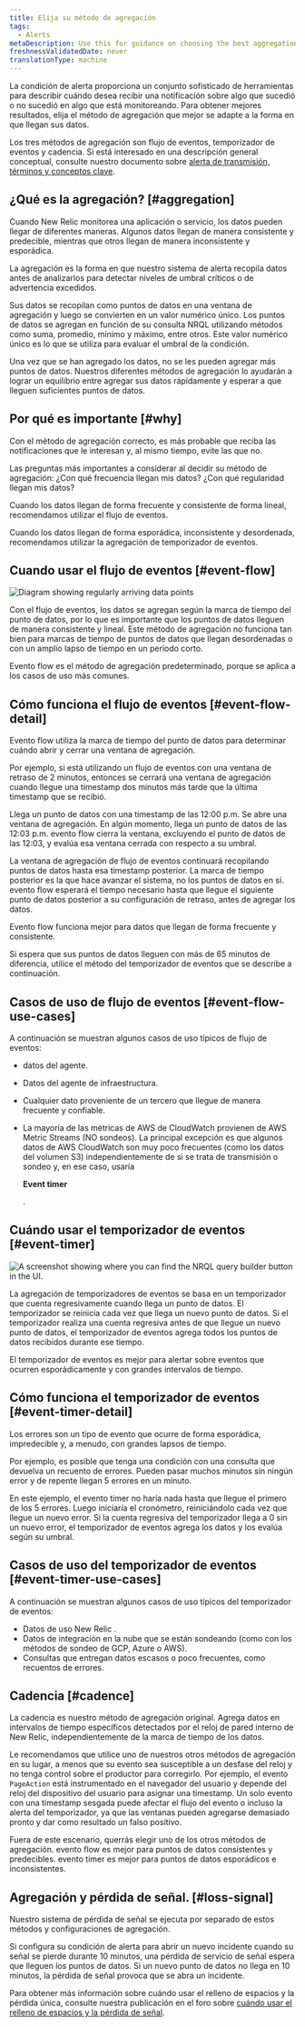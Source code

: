 ```yaml
---
title: Elija su método de agregación
tags:
  - Alerts
metaDescription: Use this for guidance on choosing the best aggregation method for your alerting conditions and notification thresholds.
freshnessValidatedDate: never
translationType: machine
---
```




La condición de alerta proporciona un conjunto sofisticado de herramientas para describir cuándo desea recibir una notificación sobre algo que sucedió o no sucedió en algo que está monitoreando. Para obtener mejores resultados, elija el método de agregación que mejor se adapte a la forma en que llegan sus datos.

Los tres métodos de agregación son flujo de eventos, temporizador de eventos y cadencia. Si está interesado en una descripción general conceptual, consulte nuestro documento sobre [alerta de transmisión, términos y conceptos clave](/docs/alerts-applied-intelligence/new-relic-alerts/advanced-alerts/understand-technical-concepts/streaming-alerts-key-terms-concepts/).

## ¿Qué es la agregación? [#aggregation]

Cuando New Relic monitorea una aplicación o servicio, los datos pueden llegar de diferentes maneras. Algunos datos llegan de manera consistente y predecible, mientras que otros llegan de manera inconsistente y esporádica.

La agregación es la forma en que nuestro sistema de alerta recopila datos antes de analizarlos para detectar niveles de umbral críticos o de advertencia excedidos.

Sus datos se recopilan como puntos de datos en una ventana de agregación y luego se convierten en un valor numérico único. Los puntos de datos se agregan en función de su consulta NRQL utilizando métodos como suma, promedio, mínimo y máximo, entre otros. Este valor numérico único es lo que se utiliza para evaluar el umbral de la condición.

Una vez que se han agregado los datos, no se les pueden agregar más puntos de datos. Nuestros diferentes métodos de agregación lo ayudarán a lograr un equilibrio entre agregar sus datos rápidamente y esperar a que lleguen suficientes puntos de datos.

## Por qué es importante [#why]

Con el método de agregación correcto, es más probable que reciba las notificaciones que le interesan y, al mismo tiempo, evite las que no.

Las preguntas más importantes a considerar al decidir su método de agregación: ¿Con qué frecuencia llegan mis datos? ¿Con qué regularidad llegan mis datos?

Cuando los datos llegan de forma frecuente y consistente de forma lineal, recomendamos utilizar el flujo de eventos.

Cuando los datos llegan de forma esporádica, inconsistente y desordenada, recomendamos utilizar la agregación de temporizador de eventos.

## Cuando usar el flujo de eventos [#event-flow]

<img
  title="Diagram showing regularly arriving data points."
  alt="Diagram showing regularly arriving data points"
  src={accountsTimeSeriesDataPoints}
/>

Con el flujo de eventos, los datos se agregan según la marca de tiempo del punto de datos, por lo que es importante que los puntos de datos lleguen de manera consistente y lineal. Este método de agregación no funciona tan bien para marcas de tiempo de puntos de datos que llegan desordenadas o con un amplio lapso de tiempo en un período corto.

Evento flow es el método de agregación predeterminado, porque se aplica a los casos de uso más comunes.

## Cómo funciona el flujo de eventos [#event-flow-detail]

Evento flow utiliza la marca de tiempo del punto de datos para determinar cuándo abrir y cerrar una ventana de agregación.

Por ejemplo, si está utilizando un flujo de eventos con una ventana de retraso de 2 minutos, entonces se cerrará una ventana de agregación cuando llegue una timestamp dos minutos más tarde que la última timestamp que se recibió.

Llega un punto de datos con una timestamp de las 12:00 p.m. Se abre una ventana de agregación. En algún momento, llega un punto de datos de las 12:03 p.m. evento flow cierra la ventana, excluyendo el punto de datos de las 12:03, y evalúa esa ventana cerrada con respecto a su umbral.

La ventana de agregación de flujo de eventos continuará recopilando puntos de datos hasta esa timestamp posterior. La marca de tiempo posterior es la que hace avanzar el sistema, no los puntos de datos en sí. evento flow esperará el tiempo necesario hasta que llegue el siguiente punto de datos posterior a su configuración de retraso, antes de agregar los datos.

Evento flow funciona mejor para datos que llegan de forma frecuente y consistente.

<Callout variant="caution">
  Si espera que sus puntos de datos lleguen con más de 65 minutos de diferencia, utilice el método del temporizador de eventos que se describe a continuación.
</Callout>

## Casos de uso de flujo de eventos [#event-flow-use-cases]

A continuación se muestran algunos casos de uso típicos de flujo de eventos:

* <InlinePopover type="apm"/>

  datos del agente.

* Datos del agente de infraestructura.

* Cualquier dato proveniente de un tercero que llegue de manera frecuente y confiable.

* La mayoría de las métricas de AWS de CloudWatch provienen de AWS Metric Streams (NO sondeos). La principal excepción es que algunos datos de AWS CloudWatch son muy poco frecuentes (como los datos del volumen S3) independientemente de si se trata de transmisión o sondeo y, en ese caso, usaría

  <DoNotTranslate>**Event timer**</DoNotTranslate>

  .

## Cuándo usar el temporizador de eventos [#event-timer]

<img
  title="A screenshot showing where you can find the NRQL query builder button in the UI."
  alt="A screenshot showing where you can find the NRQL query builder button in the UI."
  src={accountsSignalConsistency}
/>

La agregación de temporizadores de eventos se basa en un temporizador que cuenta regresivamente cuando llega un punto de datos. El temporizador se reinicia cada vez que llega un nuevo punto de datos. Si el temporizador realiza una cuenta regresiva antes de que llegue un nuevo punto de datos, el temporizador de eventos agrega todos los puntos de datos recibidos durante ese tiempo.

El temporizador de eventos es mejor para alertar sobre eventos que ocurren esporádicamente y con grandes intervalos de tiempo.

## Cómo funciona el temporizador de eventos [#event-timer-detail]

Los errores son un tipo de evento que ocurre de forma esporádica, impredecible y, a menudo, con grandes lapsos de tiempo.

Por ejemplo, es posible que tenga una condición con una consulta que devuelva un recuento de errores. Pueden pasar muchos minutos sin ningún error y de repente llegan 5 errores en un minuto.

En este ejemplo, el evento timer no haría nada hasta que llegue el primero de los 5 errores. Luego iniciaría el cronómetro, reiniciándolo cada vez que llegue un nuevo error. Si la cuenta regresiva del temporizador llega a 0 sin un nuevo error, el temporizador de eventos agrega los datos y los evalúa según su umbral.

## Casos de uso del temporizador de eventos [#event-timer-use-cases]

A continuación se muestran algunos casos de uso típicos del temporizador de eventos:

* Datos de uso New Relic .
* Datos de integración en la nube que se están sondeando (como con los métodos de sondeo de GCP, Azure o AWS).
* Consultas que entregan datos escasos o poco frecuentes, como recuentos de errores.

## Cadencia [#cadence]

La cadencia es nuestro método de agregación original. Agrega datos en intervalos de tiempo específicos detectados por el reloj de pared interno de New Relic, independientemente de la marca de tiempo de los datos.

Le recomendamos que utilice uno de nuestros otros métodos de agregación en su lugar, a menos que su evento sea susceptible a un desfase del reloj y no tenga control sobre el productor para corregirlo. Por ejemplo, el evento `PageAction` está instrumentado en el navegador del usuario y depende del reloj del dispositivo del usuario para asignar una timestamp. Un solo evento con una timestamp sesgada puede afectar el flujo del evento o incluso la alerta del temporizador, ya que las ventanas pueden agregarse demasiado pronto y dar como resultado un falso positivo.

Fuera de este escenario, querrás elegir uno de los otros métodos de agregación. evento flow es mejor para puntos de datos consistentes y predecibles. evento timer es mejor para puntos de datos esporádicos e inconsistentes.

## Agregación y pérdida de señal. [#loss-signal]

Nuestro sistema de pérdida de señal se ejecuta por separado de estos métodos y configuraciones de agregación.

Si configura su condición de alerta para abrir un nuevo incidente cuando su señal se pierde durante 10 minutos, una pérdida de servicio de señal espera que lleguen los puntos de datos. Si un nuevo punto de datos no llega en 10 minutos, la pérdida de señal provoca que se abra un incidente.

Para obtener más información sobre cuándo usar el relleno de espacios y la pérdida única, consulte nuestra publicación en el foro sobre [cuándo usar el relleno de espacios y la pérdida de señal](https://discuss.newrelic.com/t/relic-solution-how-can-i-figure-out-when-to-use-gap-filling-and-loss-of-signal/120401).